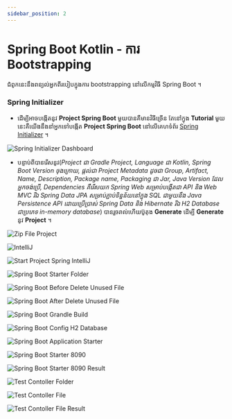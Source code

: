 ```yaml
---
sidebar_position: 2
---
```


# Spring Boot Kotlin - ការ Bootstrapping

ជំពូកនេះនឹងពន្យល់អ្នកពីរបៀបក្នុងការ bootstrapping នៅលើកម្មវិធី Spring Boot ។

### Spring Initializer

- ដើម្បីអាចបង្កើតនូវ **Project Spring Boot** មួយបានគឺមានវិធីច្រើន តែនៅក្នុង **Tutorial** មួយនេះគឺយើងនឹងនាំអ្នកទៅបង្កើត **Project Spring Boot** នៅលើគេហទំព័រ <a href="https://start.spring.io/" target="_blank">Spring Initializer</a> ។

![Spring Initializer Dashboard](/img/docs/start-spring-io.jpg)

- បន្ទាប់ពីបានរើសនូវ(*Project ជា Gradle Project, Language ជា Kotlin, Spring Boot Version ចុងក្រោយ, ផ្តល់ជា Project Metadata ដូចជា Group, Artifact, Name, Description, Package name, Packaging ជា Jar, Java Version ដែលអ្នកចង់ប្រើ, Dependencies គឺរើសយក Spring Web សម្រាប់បង្កើតជា API និង Web MVC រីឯ Spring Data JPA សម្រាប់ភ្ជាប់ទិន្នន័យនៅក្នុង SQL ជាមួយនឹង Java Persistence API ដោយប្រើប្រាស់ Spring Data និង Hibernate រីឯ H2 Database ជាប្រភេទ in-memory database*) បានរួចរាល់ហើយប៊ូតុង **Generate** ដើម្បី **Generate** នូវ **Project** ។

![Zip File Project](/img/docs/zip-file-project.jpg)

![IntelliJ](/img/docs/intellij.jpg)

![Start Project Spring IntelliJ](/img/docs/start-project-spring-intellij.jpg)

![Spring Boot Starter Folder](/img/docs/springboot-starter-folder.jpg)

![Spring Boot Before Delete Unused File](/img/docs/springboot-before-delete-unused-file.jpg)

![Spring Boot After Delete Unused File](/img/docs/springboot-after-delete-unused-file.jpg)

![Spring Boot Grandle Build](/img/docs/springboot-grandle-build.jpg)

![Spring Boot Config H2 Database](/img/docs/springboot-config-h2-database.jpg)

![Spring Boot Application Starter](/img/docs/springboot-application-starter.jpg)

![Spring Boot Starter 8090](/img/docs/springboot-starter-8090.jpg)

![Spring Boot Starter 8090 Result](/img/docs/springboot-starter-8090-result.jpg)

![Test Contoller Folder](/img/docs/test-contoller-folder.jpg)

![Test Contoller File](/img/docs/test-contoller-file.jpg)

![Test Contoller File Result](/img/docs/test-contoller-file-result.jpg)